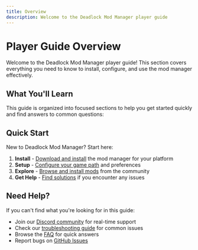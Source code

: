 ```yaml
---
title: Overview
description: Welcome to the Deadlock Mod Manager player guide
---
```



# Player Guide Overview

Welcome to the Deadlock Mod Manager player guide! This section covers everything you need to know to install, configure, and use the mod manager effectively.

## What You'll Learn

This guide is organized into focused sections to help you get started quickly and find answers to common questions:

<Cards>
  <Card
    title="Installation"
    description="Download and install Deadlock Mod Manager on your system"
    href="/using-mod-manager/installation"
  />
  <Card
    title="Getting Started"
    description="First-time setup and basic usage instructions"
    href="/using-mod-manager/getting-started"
  />
  <Card
    title="Features"
    description="Explore all available features and capabilities"
    href="/using-mod-manager/features"
  />
  <Card
    title="Troubleshooting"
    description="Solutions to common issues and problems"
    href="/using-mod-manager/troubleshooting"
  />
  <Card
    title="FAQ"
    description="Frequently asked questions and quick answers"
    href="/using-mod-manager/faq"
  />
</Cards>

## Quick Start

New to Deadlock Mod Manager? Start here:

1. **Install** - [Download and install](/using-mod-manager/installation) the mod manager for your platform
2. **Setup** - [Configure your game path](/using-mod-manager/getting-started) and preferences
3. **Explore** - [Browse and install mods](/using-mod-manager/features) from the community
4. **Get Help** - [Find solutions](/using-mod-manager/troubleshooting) if you encounter any issues

## Need Help?

If you can't find what you're looking for in this guide:

- Join our [Discord community](https://discord.gg/WbFNt8CCr8) for real-time support
- Check our [troubleshooting guide](/using-mod-manager/troubleshooting) for common issues
- Browse the [FAQ](/using-mod-manager/faq) for quick answers
- Report bugs on [GitHub Issues](https://github.com/stormix/deadlock-modmanager/issues)
